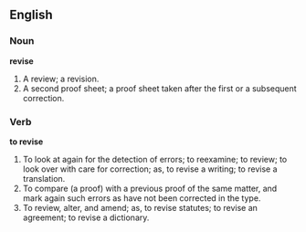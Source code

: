 ==English==

===Noun===

'''revise'''

#A review; a revision.
#A second proof sheet; a proof sheet taken after the first or a subsequent correction.

===Verb===

'''to revise'''

#To look at again for the detection of errors; to reexamine; to review; to look over with care for correction; as, to revise a writing; to revise a translation.
#To compare (a proof) with a previous proof of the same matter, and mark again such errors as have not been corrected in the type.
#To review, alter, and amend; as, to revise statutes; to revise an agreement; to revise a dictionary.